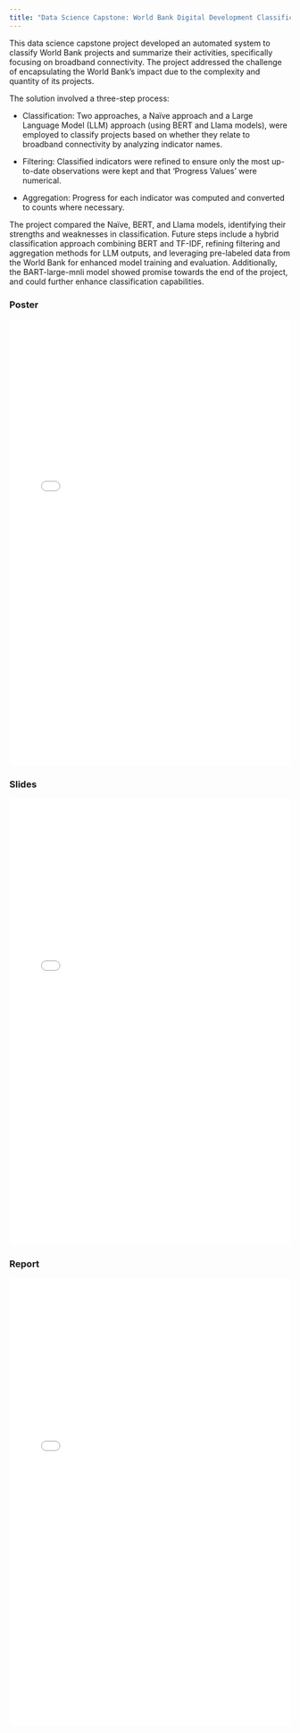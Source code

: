 ```yaml
---
title: "Data Science Capstone: World Bank Digital Development Classification Project"
---
```


This data science capstone project developed an automated system to classify World Bank projects and summarize their activities, specifically focusing on broadband connectivity. The project addressed the challenge of encapsulating the World Bank's impact due to the complexity and quantity of its projects.

The solution involved a three-step process:

-   Classification: Two approaches, a Naïve approach and a Large Language Model (LLM) approach (using BERT and Llama models), were employed to classify projects based on whether they relate to broadband connectivity by analyzing indicator names.

-   Filtering: Classified indicators were refined to ensure only the most up-to-date observations were kept and that 'Progress Values' were numerical.

-   Aggregation: Progress for each indicator was computed and converted to counts where necessary.

The project compared the Naïve, BERT, and Llama models, identifying their strengths and weaknesses in classification. Future steps include a hybrid classification approach combining BERT and TF-IDF, refining filtering and aggregation methods for LLM outputs, and leveraging pre-labeled data from the World Bank for enhanced model training and evaluation. Additionally, the BART-large-mnli model showed promise towards the end of the project, and could further enhance classification capabilities.

### Poster

<iframe src="files/world_bank/world_bank_poster.pdf" width="100%" height="800px" style="border: none;">
    <p>Your browser does not support PDFs. <a href="files/world_bank/world_bank_poster.pdf">Download the PDF</a>.</p>
</iframe>

### Slides

<iframe src="files/world_bank/world_bank_slides.pdf" width="100%" height="800px" style="border: none;">

<p>Your browser does not support PDFs. <a href="files/world_bank/world_bank_slides.pdf">Download the PDF</a>.</p>

</iframe>

### Report

<iframe src="files/world_bank/world_bank_report.pdf" width="100%" height="800px" style="border: none;">

<p>Your browser does not support PDFs. <a href="files/world_bank/world_bank_report.pdf">Download the PDF</a>.</p>

</iframe>
